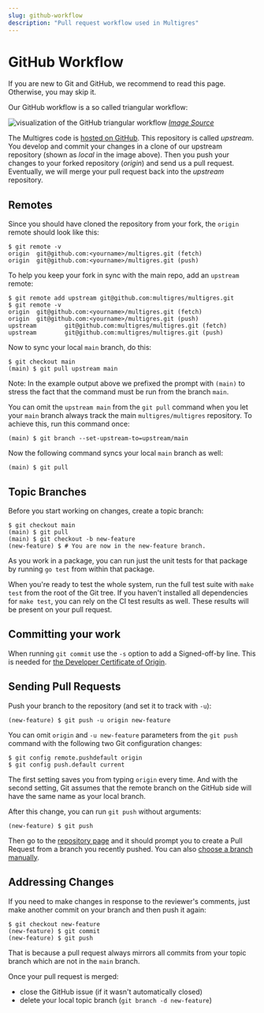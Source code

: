 ```yaml
---
slug: github-workflow
description: "Pull request workflow used in Multigres"
---
```


# GitHub Workflow

If you are new to Git and GitHub, we recommend to read this page. Otherwise, you may skip it.

Our GitHub workflow is a so called triangular workflow:

![visualization of the GitHub triangular workflow](/img//site/git-workflow.png)
_[Image Source](https://github.com/blog/2042-git-2-5-including-multiple-worktrees-and-triangular-workflows)_

The Multigres code is [hosted on GitHub](https://github.com/multigres/multigres).
This repository is called _upstream_.
You develop and commit your changes in a clone of our upstream repository (shown as _local_ in the image above).
Then you push your changes to your forked repository (_origin_) and send us a pull request.
Eventually, we will merge your pull request back into the _upstream_ repository.

## Remotes

Since you should have cloned the repository from your fork, the `origin` remote
should look like this:

```
$ git remote -v
origin  git@github.com:<yourname>/multigres.git (fetch)
origin  git@github.com:<yourname>/multigres.git (push)
```

To help you keep your fork in sync with the main repo, add an `upstream` remote:

```
$ git remote add upstream git@github.com:multigres/multigres.git
$ git remote -v
origin  git@github.com:<yourname>/multigres.git (fetch)
origin  git@github.com:<yourname>/multigres.git (push)
upstream        git@github.com:multigres/multigres.git (fetch)
upstream        git@github.com:multigres/multigres.git (push)
```

Now to sync your local `main` branch, do this:

```
$ git checkout main
(main) $ git pull upstream main
```

Note: In the example output above we prefixed the prompt with `(main)` to
stress the fact that the command must be run from the branch `main`.

You can omit the `upstream main` from the `git pull` command when you let your
`main` branch always track the main `multigres/multigres` repository. To achieve
this, run this command once:

```
(main) $ git branch --set-upstream-to=upstream/main
```

Now the following command syncs your local `main` branch as well:

```
(main) $ git pull
```

## Topic Branches

Before you start working on changes, create a topic branch:

```
$ git checkout main
(main) $ git pull
(main) $ git checkout -b new-feature
(new-feature) $ # You are now in the new-feature branch.
```

As you work in a package, you can run just
the unit tests for that package by running `go test` from within that package.

When you're ready to test the whole system, run the full test suite with `make
test` from the root of the Git tree.
If you haven't installed all dependencies for `make test`, you can rely on the CI test results as well.
These results will be present on your pull request.

## Committing your work

When running `git commit` use the `-s` option to add a Signed-off-by line.
This is needed for [the Developer Certificate of Origin](https://github.com/apps/dco).

## Sending Pull Requests

Push your branch to the repository (and set it to track with `-u`):

```
(new-feature) $ git push -u origin new-feature
```

You can omit `origin` and `-u new-feature` parameters from the `git push`
command with the following two Git configuration changes:

```
$ git config remote.pushdefault origin
$ git config push.default current
```

The first setting saves you from typing `origin` every time. And with the second
setting, Git assumes that the remote branch on the GitHub side will have the
same name as your local branch.

After this change, you can run `git push` without arguments:

```
(new-feature) $ git push
```

Then go to the [repository page](https://github.com/multigres/multigres) and it
should prompt you to create a Pull Request from a branch you recently pushed.
You can also [choose a branch manually](https://github.com/multigres/multigres/compare).

## Addressing Changes

If you need to make changes in response to the reviewer's comments, just make
another commit on your branch and then push it again:

```
$ git checkout new-feature
(new-feature) $ git commit
(new-feature) $ git push
```

That is because a pull request always mirrors all commits from your topic branch which are not in the `main` branch.

Once your pull request is merged:

- close the GitHub issue (if it wasn't automatically closed)
- delete your local topic branch (`git branch -d new-feature`)
